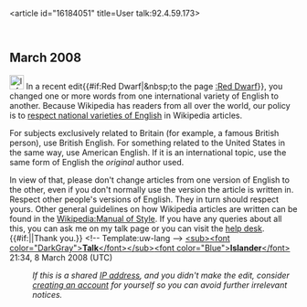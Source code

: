 <article id="16184051" title=User talk:92.4.59.173>
	<talkpage id="16184051" title="User talk:92.4.59.173">
== March 2008 ==
[[Image:Information.svg|25px]] In a recent edit{{#if:Red Dwarf|&amp;nbsp;to the page [[:Red Dwarf]]}}, you changed one or more words from one international variety of English to another. Because  Wikipedia has readers from all over the world, our policy is to [[Wikipedia:Manual of Style#National varieties of English|respect national varieties of English]] in Wikipedia articles.

For subjects exclusively related to Britain (for example, a famous British person), use British English. For something related to the United States in the same way, use American English. If it is an international topic, use the same form of English the ''original'' author used.

In view of that, please don't change articles from one version of English to the other, even if you don't normally use the version the article is written in. Respect other people's versions of English. They in turn should respect yours. Other general guidelines on how Wikipedia articles are written can be found in the [[Wikipedia:Manual of Style]]. If you have any queries about all this, you can ask me on my talk page or you can visit the [[Wikipedia:Help desk|help desk]]. {{#if:|{{{2}}}|Thank you.}} &lt;!-- Template:uw-lang --&gt; [[User talk:Islander|&lt;sub&gt;&lt;font color=&quot;DarkGray&quot;&gt;'''Talk'''&lt;/font&gt;&lt;/sub&gt;]][[User:Islander|&lt;font color=&quot;Blue&quot;&gt;'''Islander'''&lt;/font&gt;]] 21:34, 8 March 2008 (UTC)
:''If this is a shared [[IP address]], and you didn't make the edit, consider [[Wikipedia:Why create an account?|creating an account]] for yourself so you can avoid further irrelevant notices.''
	</talkpage>
</article>